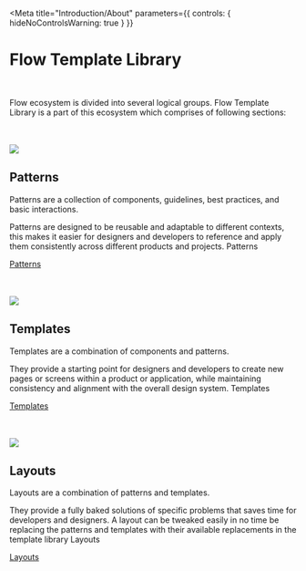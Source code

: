 
<Meta
	title="Introduction/About"
	parameters={{
		controls: { hideNoControlsWarning: true }
	}}
></Meta>

# Flow Template Library

<br />

Flow ecosystem is divided into several logical groups. Flow Template Library is a part of this ecosystem which comprises of following sections:

<br />

<br />

<f-div>
	<img src="about/patterns.svg"></img>
</f-div>

## Patterns

Patterns are a collection of components, guidelines, best practices, and basic interactions.

Patterns are designed to be reusable and adaptable to different contexts, this makes it easier for designers and developers to reference and apply them consistently across different products and projects.
Patterns

[Patterns](/?path=/docs/patterns-banner--pattern-01)

<br />

<br />

<f-div>
	<img src="about/templates.svg"></img>
</f-div>

## Templates

Templates are a combination of components and patterns.

They provide a starting point for designers and developers to create new pages or screens within a product or application, while maintaining consistency and alignment with the overall design system.
Templates

[Templates](/?path=/docs/templates-accordion--template-01)

<br />

<br />

<f-div>
	<img src="about/layouts.svg"></img>
</f-div>

## Layouts

Layouts are a combination of patterns and templates.

They provide a fully baked solutions of specific problems that saves time for developers and designers. A layout can be tweaked easily in no time be replacing the patterns and templates with their available replacements in the template library
Layouts

[Layouts](/?path=/docs/layouts-admin-layout--layout-01)

